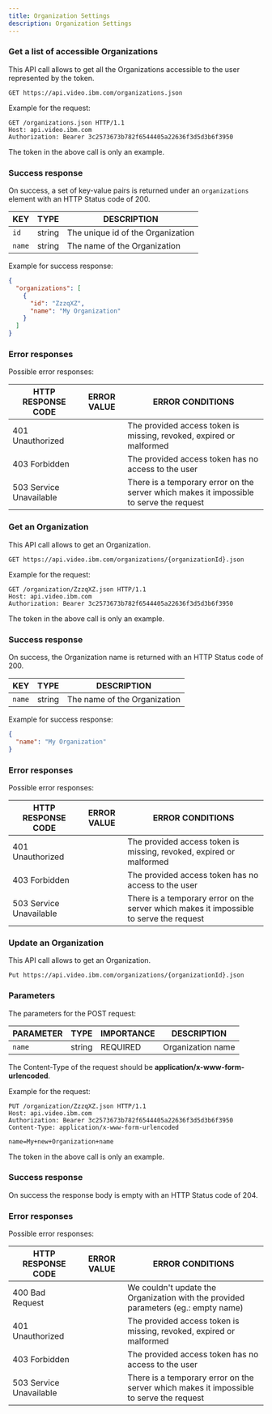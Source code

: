 ```yaml
---
title: Organization Settings
description: Organization Settings
---
```


### Get a list of accessible Organizations

This API call allows to get all the Organizations accessible to the user represented by the token.

```
GET https://api.video.ibm.com/organizations.json
```

Example for the request:

```
GET /organizations.json HTTP/1.1
Host: api.video.ibm.com
Authorization: Bearer 3c2573673b782f6544405a22636f3d5d3b6f3950
```

The token in the above call is only an example.

### Success response

On success, a set of key-value pairs is returned under an `organizations` element with an HTTP Status code of 200.

| KEY     | TYPE   | DESCRIPTION                                            |
| ------- | ------ | ------------------------------------------------------ |
| `id`    | string | The unique id of the Organization                      |
| `name`  | string | The name of the Organization                           |

Example for success response:

```json
{
  "organizations": [
    {
      "id": "ZzzqXZ",
      "name": "My Organization"
    }
  ]
}
```

### Error responses

Possible error responses:

| HTTP RESPONSE CODE      | ERROR VALUE       | ERROR CONDITIONS                                                                        |
| ----------------------- | ----------------- | --------------------------------------------------------------------------------------- |
| 401 Unauthorized        |                   | The provided access token is missing, revoked, expired or malformed                     |
| 403 Forbidden           |                   | The provided access token has no access to the user                                     |
| 503 Service Unavailable |                   | There is a temporary error on the server which makes it impossible to serve the request |

### Get an Organization

This API call allows to get an Organization.

```
GET https://api.video.ibm.com/organizations/{organizationId}.json
```

Example for the request:

```
GET /organization/ZzzqXZ.json HTTP/1.1
Host: api.video.ibm.com
Authorization: Bearer 3c2573673b782f6544405a22636f3d5d3b6f3950
```

The token in the above call is only an example.

### Success response

On success, the Organization name is returned with an HTTP Status code of 200.

| KEY     | TYPE   | DESCRIPTION                                            |
| ------- | ------ | ------------------------------------------------------ |
| `name`  | string | The name of the Organization                           |

Example for success response:

```json
{
  "name": "My Organization"
}
```

### Error responses

Possible error responses:

| HTTP RESPONSE CODE      | ERROR VALUE       | ERROR CONDITIONS                                                                        |
| ----------------------- | ----------------- | --------------------------------------------------------------------------------------- |
| 401 Unauthorized        |                   | The provided access token is missing, revoked, expired or malformed                     |
| 403 Forbidden           |                   | The provided access token has no access to the user                                     |
| 503 Service Unavailable |                   | There is a temporary error on the server which makes it impossible to serve the request |

### Update an Organization

This API call allows to get an Organization.

```
Put https://api.video.ibm.com/organizations/{organizationId}.json
```

### Parameters

The parameters for the POST request:

| PARAMETER   | TYPE   | IMPORTANCE | DESCRIPTION          |
| ----------- | ------ | ---------- | -------------------- |
| `name`      | string | REQUIRED   | Organization name    |

The Content-Type of the request should be **application/x-www-form-urlencoded**.

Example for the request:

```
PUT /organization/ZzzqXZ.json HTTP/1.1
Host: api.video.ibm.com
Authorization: Bearer 3c2573673b782f6544405a22636f3d5d3b6f3950
Content-Type: application/x-www-form-urlencoded

name=My+new+Organization+name
```

The token in the above call is only an example.

### Success response

On success the response body is empty with an HTTP Status code of 204.

### Error responses

Possible error responses:

| HTTP RESPONSE CODE      | ERROR VALUE       | ERROR CONDITIONS                                                                        |
| ----------------------- | ----------------- | --------------------------------------------------------------------------------------- |
| 400 Bad Request         |                   | We couldn't update the Organization with the provided parameters (eg.: empty name)      |
| 401 Unauthorized        |                   | The provided access token is missing, revoked, expired or malformed                     |
| 403 Forbidden           |                   | The provided access token has no access to the user                                     |
| 503 Service Unavailable |                   | There is a temporary error on the server which makes it impossible to serve the request |
